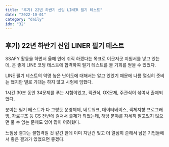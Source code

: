 ```yaml
---
title: "후기) 22년 하반기 신입 LINER 필기 테스트"
date: "2022-10-01"
category: "daily"
idx: "32"
---
```


## 후기) 22년 하반기 신입 LINER 필기 테스트

SSAFY 활동을 하면서 올해 안에 취직 하겠다는 목표로 이곳저곳 지원서를 넣고 있는데, 운 좋게 LINE 코딩 테스트에 합격하여 필기 테스트를 볼 기회를 얻을 수 있었다.

LINE 필기 테스트의 악명 높은 난이도에 대해서는 알고 있었기 때문에 나름 열심히 준비는 했지만 별로 기대는 하지 않고 시험에 임했다.

1시간 30분 동안 34문제를 푸는 시험이었고, 객관식, OX문제, 주관식이 섞여서 출제되었다.

분야는 필기 테스트가 다 그렇듯 운영체제, 네트워크, 데이터베이스, 객체지향 프로그래밍, 자료구조 등 CS 전반에 걸쳐서 출제가 되었는데, 해당 분야를 자세히 알고있지 않으면 풀 수 없는 문제도 있어 많이 어려웠다.

느낌상 결과는 불합격일 것 같긴 한데 이미 지난건 잊고 더 열심히 준해서 남은 기업들에서 좋은 결과가 있었으면 좋겠다.
